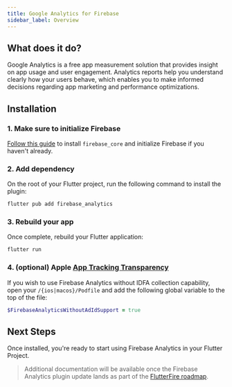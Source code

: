 ```yaml
---
title: Google Analytics for Firebase
sidebar_label: Overview
---
```


## What does it do?

Google Analytics is a free app measurement solution that provides insight on app usage and user engagement.
Analytics reports help you understand clearly how your users behave, which enables you to make informed decisions regarding app marketing and performance optimizations.

<YouTube id="8iZpH7O6zXo" />

## Installation

### 1. Make sure to initialize Firebase

[Follow this guide](../overview.mdx) to install `firebase_core` and initialize Firebase if you haven't already.

### 2. Add dependency

On the root of your Flutter project, run the following command to install the plugin:

```bash {5}
flutter pub add firebase_analytics
```

### 3. Rebuild your app

Once complete, rebuild your Flutter application:

```bash
flutter run
```

### 4. (optional) Apple [App Tracking Transparency](https://developer.apple.com/documentation/apptrackingtransparency)

If you wish to use Firebase Analytics without IDFA collection capability, open your `/{ios|macos}/Podfile` and add the following global variable to the top of the file:

```ruby
$FirebaseAnalyticsWithoutAdIdSupport = true
```

## Next Steps

Once installed, you're ready to start using Firebase Analytics in your Flutter Project.

> Additional documentation will be available once the Firebase Analytics plugin update lands as part of the [FlutterFire roadmap](https://github.com/FirebaseExtended/flutterfire/issues/2582).

<!-- View the [Usage documentation](usage.mdx) to get started. -->
